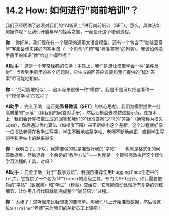 # 14.2 How: 如何进行"岗前培训"？

我们已经明确了必须对我们的"AI新员工"进行岗前培训（SFT）。那么，具体该如何操作呢？让我们开启与AI的探索之旅，一起设计这个培训流程。

::: {.callout-note title="与AI的探索之旅"}
**你：** 你好AI，我们现在有一个聪明的通用大语言模型，还有一个包含了"咖啡豆奇旅"客服最佳实践的问答手册（一个包含"问题"和"标准答案"的列表）。我该如何把手册里的知识"教"给这个模型呢？

**AI助手：** 这是一个非常经典的任务！本质上，我们是想让模型学会一种"条件反射"：当看到手册里的某个问题时，它生成的回答应该要和我们提供的"标准答案"尽可能地相似。

**你：** "尽可能地相似"……这听起来很像一种"模仿"。我是不是可以把这看作一个"模仿学习"的过程？

**AI助手：** 完全正确！这正是**监督微调（SFT）**的核心思想。我们为模型提供一批高质量的"示范"（即我们的问答对手册），然后让模型去模仿这些示范。在技术上，我们会计算模型生成的回答和我们的"标准答案"之间的"差距"（通常称为损失 Loss），然后通过优化算法（如梯度下降）来不断缩小这个差距。这个过程就好像一位书法老师在教学生写字，学生不断地临摹字帖，老师不断地纠正，直到学生写的字和字帖上的越来越像。

**你：** 我明白了。所以，我需要做的就是准备好我的"字帖"——也就是格式化的问答数据集，然后选择一个合适的"教学方法"——也就是一个能够高效执行这个模仿学习流程的工具，对吗？

**AI助手：** 完全正确！对于"教学方法"，我强烈推荐使用Hugging Face生态中的`trl`库。它提供了一个名为`SFTTrainer`的高级工具，专门为SFT设计。你只需要把你的"字帖"（数据集）和"学生"（模型）交给它，它就能自动处理所有复杂的训练细节，让你用几行代码就能完成整个"岗前培训"过程。

**你：** 太棒了！这听起来比我想象的要简单。那我们马上开始准备数据，然后请这位`SFTTrainer`"老师"来为我们的AI新员工上课吧！
::: 